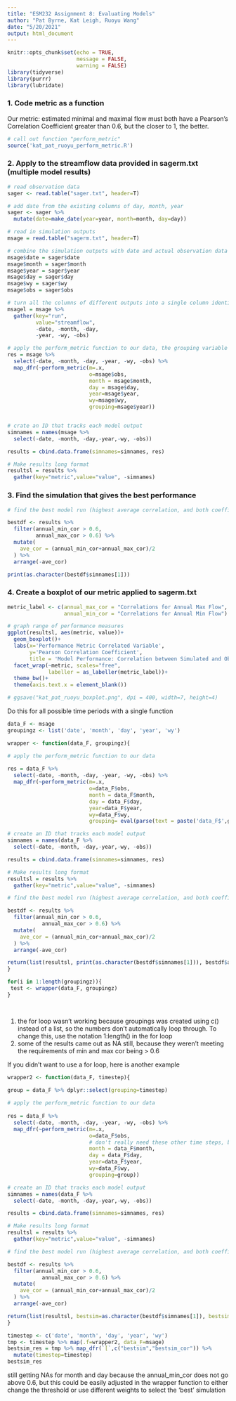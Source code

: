 ```yaml
---
title: "ESM232 Assignment 8: Evaluating Models"
author: "Pat Byrne, Kat Leigh, Ruoyu Wang"
date: "5/20/2021"
output: html_document
---
```


```r
knitr::opts_chunk$set(echo = TRUE,
                      message = FALSE,
                      warning = FALSE)
library(tidyverse)
library(purrr)
library(lubridate)
```

### 1. Code metric as a function

Our metric: estimated minimal and maximal flow must both have a Pearson’s Correlation Coefficient greater than 0.6, but the closer to 1, the better.

```r
# call out function "perform_metric"
source('kat_pat_ruoyu_perform_metric.R')
```

### 2. Apply to the streamflow data provided in sagerm.txt (multiple model results)

```r
# read observation data
sager <- read.table("sager.txt", header=T)

# add date from the existing columns of day, month, year
sager <- sager %>% 
  mutate(date=make_date(year=year, month=month, day=day))

# read in simulation outputs
msage = read.table("sagerm.txt", header=T)

# combine the simulation outputs with date and actual observation data in sager.txt
msage$date = sager$date
msage$month = sager$month
msage$year = sager$year
msage$day = sager$day
msage$wy = sager$wy
msage$obs = sager$obs
```

```r
# turn all the columns of different outputs into a single column identified by "run"
msagel = msage %>% 
  gather(key="run",
         value="streamflow", 
         -date, -month, -day, 
         -year, -wy, -obs)
```


```r
# apply the perform_metric function to our data, the grouping variable is year
res = msage %>% 
  select(-date, -month, -day, -year, -wy, -obs) %>%
  map_dfr(~perform_metric(m=.x, 
                          o=msage$obs, 
                          month = msage$month, 
                          day = msage$day,
                          year=msage$year, 
                          wy=msage$wy,
                          grouping=msage$year))


# crate an ID that tracks each model output
simnames = names(msage %>% 
  select(-date, -month, -day,-year,-wy, -obs))

results = cbind.data.frame(simnames=simnames, res)

# Make results long format
resultsl = results %>% 
  gather(key="metric",value="value", -simnames) 
```

### 3.  Find the simulation that gives the best performance 

```r
# find the best model run (highest average correlation, and both coefficients are larger than 0.6)

bestdf <- results %>% 
  filter(annual_min_cor > 0.6,
         annual_max_cor > 0.6) %>%  
  mutate(
    ave_cor = (annual_min_cor+annual_max_cor)/2
  ) %>% 
  arrange(-ave_cor)

print(as.character(bestdf$simnames[1]))
```


### 4. Create a boxplot of our metric applied to sagerm.txt

```r
metric_label <- c(annual_max_cor = "Correlations for Annual Max Flow",
                  annual_min_cor = "Correlations for Annual Min Flow")

# graph range of performance measures
ggplot(resultsl, aes(metric, value))+
  geom_boxplot()+
  labs(x='Performance Metric Correlated Variable',
       y='Pearson Correlation Coefficient',
       title = 'Model Performance: Correlation between Simulated and Observed Values')+
  facet_wrap(~metric, scales="free",
             labeller = as_labeller(metric_label))+
  theme_bw()+
  theme(axis.text.x = element_blank())

# ggsave("kat_pat_ruoyu_boxplot.png", dpi = 400, width=7, height=4)
```
Do this for all possible time periods with a single function

```r
data_F <- msage
groupingz <- list('date', 'month', 'day', 'year', 'wy')

wrapper <- function(data_F, groupingz){

# apply the perform_metric function to our data
  
res = data_F %>% 
  select(-date, -month, -day, -year, -wy, -obs) %>%
  map_dfr(~perform_metric(m=.x, 
                          o=data_F$obs, 
                          month = data_F$month, 
                          day = data_F$day,
                          year=data_F$year, 
                          wy=data_F$wy,
                          grouping= eval(parse(text = paste('data_F$',groupingz[i], sep = '')))))

# create an ID that tracks each model output
simnames = names(data_F %>% 
  select(-date, -month, -day,-year,-wy, -obs))

results = cbind.data.frame(simnames=simnames, res)

# Make results long format
resultsl = results %>% 
  gather(key="metric",value="value", -simnames) 

# find the best model run (highest average correlation, and both coefficients are larger than 0.6)

bestdf <- results %>% 
  filter(annual_min_cor > 0.6,
           annual_max_cor > 0.6) %>%  
  mutate(
    ave_cor = (annual_min_cor+annual_max_cor)/2
  ) %>% 
  arrange(-ave_cor)

return(list(resultsl, print(as.character(bestdf$simnames[1])), bestdf$ave_cor[1]))
}

```

```r
for(i in 1:length(groupingz)){
 test <- wrapper(data_F, groupingz)
}

  
```

1. the for loop wasn't working because groupings was created using c() instead of a list, so the numbers don't automatically loop through. To change this, use the notation 1:length() in the for loop 
2. some of the results came out as NA still, because they weren't meeting the requirements of min and max cor being > 0.6 

If you didn't want to use a for loop, here is another example 
```r

wrapper2 <- function(data_F, timestep){

group = data_F %>% dplyr::select(grouping=timestep) 
  
# apply the perform_metric function to our data
  
res = data_F %>% 
  select(-date, -month, -day, -year, -wy, -obs) %>%
  map_dfr(~perform_metric(m=.x, 
                          o=data_F$obs, 
                          # don't really need these other time steps, but am leaving them in because don't want to change the function
                          month = data_F$month, 
                          day = data_F$day,
                          year=data_F$year, 
                          wy=data_F$wy,
                          grouping=group))

# create an ID that tracks each model output
simnames = names(data_F %>% 
  select(-date, -month, -day,-year,-wy, -obs))

results = cbind.data.frame(simnames=simnames, res)

# Make results long format
resultsl = results %>% 
  gather(key="metric",value="value", -simnames) 

# find the best model run (highest average correlation, and both coefficients are larger than 0.6)

bestdf <- results %>% 
  filter(annual_min_cor > 0.6,
           annual_max_cor > 0.6) %>%  
  mutate(
    ave_cor = (annual_min_cor+annual_max_cor)/2
  ) %>% 
  arrange(-ave_cor)

return(list(resultsl, bestsim=as.character(bestdf$simnames[1]), bestsim_cor=bestdf$ave_cor[1]))
}

timestep <- c('date', 'month', 'day', 'year', 'wy')
tmp <- timestep %>% map(.f=wrapper2, data_F=msage)
bestsim_res = tmp %>% map_dfr(`[`,c("bestsim","bestsim_cor")) %>% 
  mutate(timestep=timestep)
bestsim_res

```

still getting NAs for month and day because the annual_min_cor does not go above 0.6, but this could be easily adjusted in the wrapper function to either change the threshold or use different weights to select the 'best' simulation 